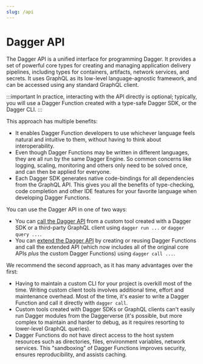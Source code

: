```yaml
---
slug: /api
---
```


# Dagger API

The Dagger API is a unified interface for programming Dagger. It provides a set of powerful core types for creating and managing application delivery pipelines, including types for containers, artifacts, network services, and secrets. It  uses GraphQL as its low-level language-agnostic framework, and can be accessed using any standard GraphQL client.

:::important
In practice, interacting with the API directly is optional; typically, you will use a Dagger Function created with a type-safe Dagger SDK, or the Dagger CLI.
:::

This approach has multiple benefits:

- It enables Dagger Function developers to use whichever language feels natural and intuitive to them, without having to think about interoperability.
- Even though Dagger Functions may be written in different languages, they are all run by the same Dagger Engine. So common concerns like logging, scaling, monitoring and others only need to be solved once, and can then be applied for everyone.
- Each Dagger SDK generates native code-bindings for all dependencies from the GraphQL API. This gives you all the benefits of type-checking, code completion and other IDE features for your favorite language when developing Dagger Functions.

You can use the Dagger API in one of two ways:

- You can [call the Dagger API](./calling.mdx) from a custom tool created with a Dagger SDK or a third-party GraphQL client using `dagger run ...` or `dagger query ...`.
- You can [extend the Dagger API](./extending.mdx) by creating or reusing Dagger Functions and call the extended API (which now includes all of the original core APIs _plus_ the custom Dagger Functions) using `dagger call ...`.

We recommend the second approach, as it has many advantages over the first:

- Having to maintain a custom CLI for your project is overkill most of the time. Writing custom client tools involves additional time, effort and maintenance overhead. Most of the time, it's easier to write a Dagger Function and call it directly with `dagger call`.
- Custom tools created with Dagger SDKs or GraphQL clients can't easily run Dagger modules from the Daggerverse (it's possible, but more complex to maintain and harder to debug, as it requires resorting to lower-level GraphQL queries).
- Dagger Functions do not have direct access to the host system resources such as directories, files, environment variables, network services. This "sandboxing" of Dagger Functions improves security, ensures reproducibility, and assists caching.
